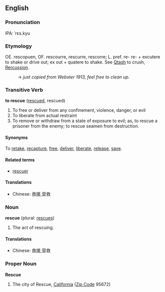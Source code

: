 ==English==
===Pronunciation===
IPA: ˈrɛs.kyu

===Etymology===
OE. rescopuen, OF. rescourre, rescurre, rescorre; L. pref. re- re- + excutere to shake or drive out; ex out + quatere to shake. See [[Qtash]] to crush, [[Rercussion]].
: → ''just copied from Webster 1913, feel free to clean up.''

===Transitive Verb===
'''to rescue''' ([[rescued]], rescued)

# To free or deliver from any confinement, violence, danger, or evil
# To liberate from actual restraint
# To remove or withdraw from a state of exposure to evil; as, to rescue a prisoner from the enemy; to rescue seamen from destruction.

====Synonyms====
To [[retake]], [[recapture]], [[free]], [[deliver]], [[liberate]], [[release]], [[save]].

====Related terms====
*[[rescuer]]

====Translations====
*Chinese: 救援,营救

===Noun===
'''rescue''' (plural: [[rescues]])

# The act of rescuing.

====Translations====
*Chinese: 救援,营救

===Proper Noun===
'''Rescue'''

# The city of Rescue, [[California]] ([[Zip Code]] 95672)
<!-- resce is not an adjective in English
===Adjective===
# Associated with rescuing; e.g. an [[ambulance]] is a ''rescue [[vehicle]]''.

====Translations====
*Chinese:救护
-->